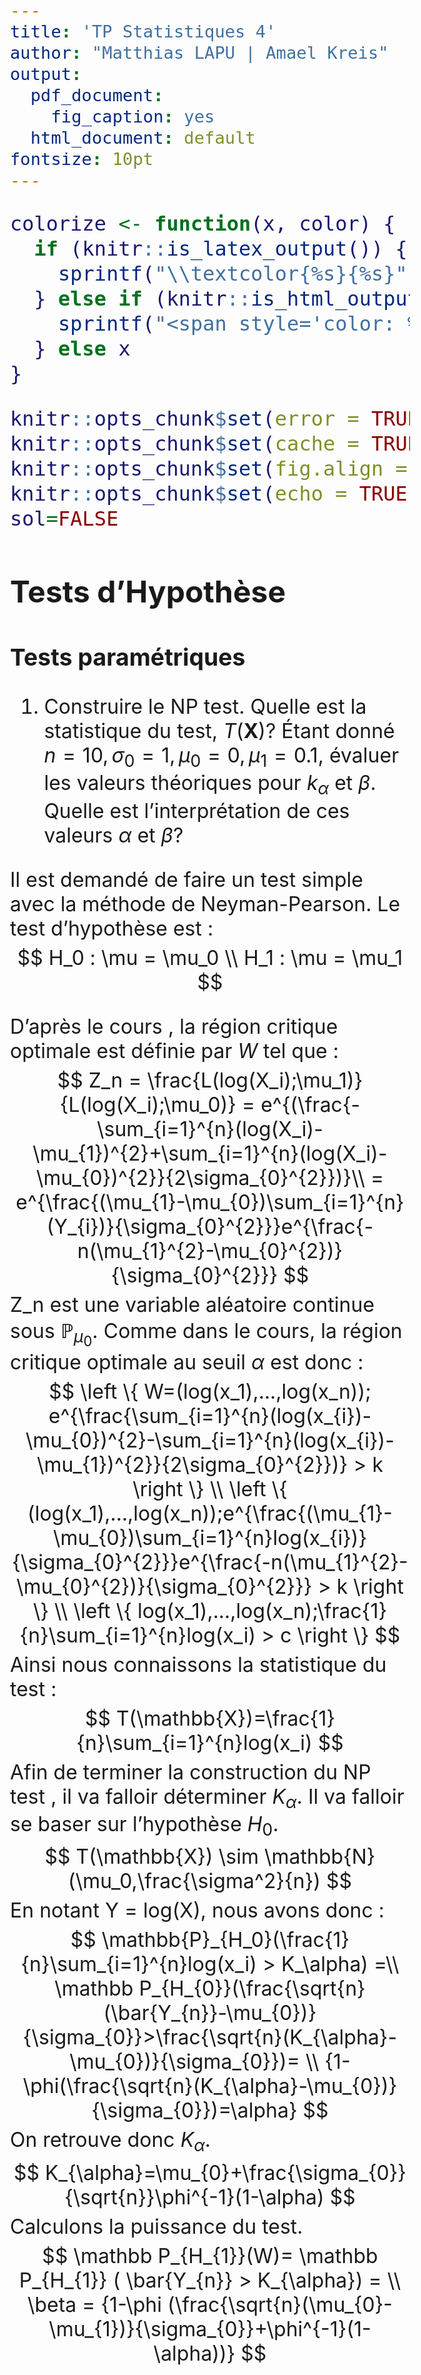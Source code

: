 ```yaml
---
title: 'TP Statistiques 4'
author: "Matthias LAPU | Amael Kreis"
output:
  pdf_document: 
    fig_caption: yes
  html_document: default
fontsize: 10pt
---
```

<style type="text/css">
  body .main-container{
   max-width: 1100px !important;
   width: 1100px !important;
  }
  body {
    max-width: 1100px !important;
    margin = auto;
    padding: 5em;
  }
  body, td{
    font-size: 2em;
  }
  code.r{
    font-size: 1em;
  }
  pre{
    font-size: 1em;
    color: #191970;
  }
</style>


```r
colorize <- function(x, color) {
  if (knitr::is_latex_output()) {
    sprintf("\\textcolor{%s}{%s}", color, x)
  } else if (knitr::is_html_output()) {
    sprintf("<span style='color: %s;'>%s</span>", color, x)
  } else x
}
```
<!-- Does it show color? `r colorize("some words in red", "red")` -->

```r
knitr::opts_chunk$set(error = TRUE)
knitr::opts_chunk$set(cache = TRUE)
knitr::opts_chunk$set(fig.align = "center")
knitr::opts_chunk$set(echo = TRUE, results="hide")
sol=FALSE
```



## Tests d'Hypothèse

### Tests paramétriques

1. Construire le NP test. Quelle est la statistique du test, $T(\mathbf{X})$?
Étant donné $n=10, \sigma_0 = 1, \mu_0 = 0, \mu_1 = 0.1$, évaluer les valeurs théoriques pour $k_\alpha$ et $\beta$. Quelle est l'interprétation de ces valeurs $\alpha$ et $\beta$?

Il est demandé de faire un test simple avec la méthode de Neyman-Pearson.
Le test d'hypothèse est : 
$$
H_0 : \mu = \mu_0 \\
H_1 : \mu = \mu_1 
$$

D'après le cours , la région critique optimale est définie par $W$ tel que :
$$
Z_n = \frac{L(log(X_i);\mu_1)}{L(log(X_i);\mu_0)} = e^{(\frac{-\sum_{i=1}^{n}(log(X_i)- \mu_{1})^{2}+\sum_{i=1}^{n}(log(X_i)- \mu_{0})^{2}}{2\sigma_{0}^{2}})}\\
= e^{\frac{(\mu_{1}-\mu_{0})\sum_{i=1}^{n}(Y_{i})}{\sigma_{0}^{2}}}e^{\frac{-n(\mu_{1}^{2}-\mu_{0}^{2})}{\sigma_{0}^{2}}}
$$
Z_n est une variable aléatoire continue sous $\mathbb{P}_{\mu_0}$. Comme dans le cours, la région critique optimale au seuil $\alpha$ est donc : 
$$
\left \{ 
W=(log(x_1),...,log(x_n)); e^{\frac{\sum_{i=1}^{n}(log(x_{i})- \mu_{0})^{2}-\sum_{i=1}^{n}(log(x_{i})- \mu_{1})^{2}}{2\sigma_{0}^{2}})} > k  
\right \}
\\
\left \{
(log(x_1),...,log(x_n));e^{\frac{(\mu_{1}-\mu_{0})\sum_{i=1}^{n}log(x_{i})}{\sigma_{0}^{2}}}e^{\frac{-n(\mu_{1}^{2}-\mu_{0}^{2})}{\sigma_{0}^{2}}} > k
\right \}
\\
\left \{
log(x_1),...,log(x_n);\frac{1}{n}\sum_{i=1}^{n}log(x_i) > c
\right \}
$$
Ainsi nous connaissons la statistique du test : 
$$
T(\mathbb{X})=\frac{1}{n}\sum_{i=1}^{n}log(x_i)
$$
Afin de terminer la construction du NP test , il va falloir déterminer $K_\alpha$.
Il va falloir se baser sur l'hypothèse $H_0$.
$$
T(\mathbb{X}) \sim \mathbb{N}(\mu_0,\frac{\sigma^2}{n})
$$
En notant Y = log(X), nous avons donc : 
$$
\mathbb{P}_{H_0}(\frac{1}{n}\sum_{i=1}^{n}log(x_i) > K_\alpha) =\\
\mathbb P_{H_{0}}(\frac{\sqrt{n}(\bar{Y_{n}}-\mu_{0})}{\sigma_{0}}>\frac{\sqrt{n}(K_{\alpha}-\mu_{0})}{\sigma_{0}})= \\
{1-\phi(\frac{\sqrt{n}(K_{\alpha}-\mu_{0})}{\sigma_{0}})=\alpha}
$$
On retrouve donc $K_\alpha$.
$$
K_{\alpha}=\mu_{0}+\frac{\sigma_{0}}{\sqrt{n}}\phi^{-1}(1-\alpha)
$$
Calculons la puissance du test. 
$$
\mathbb P_{H_{1}}(W)= \mathbb P_{H_{1}} ( \bar{Y_{n}} > K_{\alpha}) = \\ 
\beta = {1-\phi (\frac{\sqrt{n}(\mu_{0}-\mu_{1})}{\sigma_{0}}+\phi^{-1}(1-\alpha))}
$$

Ainsi la construction du test est terminé.

Evaluons les valeurs théoriques.

```r
#initialisation des paramètres 
n<-10
sig <- 1
mu0 <- 0
mu1 <- 0.1
#calcul de k_alpha
K_alpha<-(1/sqrt(n))*(1/qlnorm(1-0.05,mu0,1/n)) 
print(K_alpha)
```
```r
alpha<- pnorm(K_alpha,mu0,1/n)
print(alpha)
```

```r
beta<-1-pnorm(K_alpha,mu0,1/n)
print(beta)
```
D'après le cours, nous savons qu'$\alpha$ est le taux d'erreur de première espèce, c'est-à-dire la probabilité à accepté l'hypothèse 1 sachant que l'hypothèse 0 est vrai , tandis que $\beta$ est le taux d'erreur de second espèce, c'est à dire, la probabilité de garder l'hypothèse 0 sachant que l'hypothèse 1 est bonne.

2. Simulez les données avec le paramètre ci-dessus et effectuez le test de niveau $\alpha=0.1$ $M=100$ fois. Donnez un approxmation de $\alpha$ et $\beta$.
Le test contrôle-t-il l'erreurs comme promis ? 

3. Au lieu de déterminer $k_\alpha$ pour les tests, nous pouvons calculer la valeur $p$, définie comme
\[
p-val = P_{H_0}(T(\mathbf{X}) > T(\mathbf{x}))
\]
où $T(\mathbf{x})$ est la statistique du test observée.
Expliquez comment utiliser la valeur $p$ pour établir une règle de décision pour le test.

4. Répéter pour les tailles d’échantillon croissantes $n = 20, 50, 100$. Quelle est l’influence de la taille de l’échantillon $n$ sur le test?

5. Consideron le cas o\'u $\sigma$ est inconnu et répétez les questions précédentes. Y a-t-il une différence dans votre conclusion?


## Application: Air quality monitoring

[\textcolor{blue}{Airparif}](https://airparif.asso.fr) exploite un système de surveillance de la qualité de l'air avec un réseau de sites dans la région de la capitale (Ile de France) sur lesquels les mesures de la qualité de l'air sont effectuées automatiquement. Ces mesures sont utilisées pour résumer les niveaux actuels de pollution atmosphérique, pour prévoir les niveaux futurs et pour fournir des données pour la recherche scientifique, contribuant à l'évaluation des risques pour la santé et des impacts environnementaux des polluants atmosphériques.

Nous examinerons *l'ozone troposphérique* ($O_3$). Ce polluant n'est pas émis directement dans l'atmosphère, mais est produit par des réactions chimiques entre le dioxyde d'azote ($NO_2$), les hydrocarbures et la lumière du soleil.

Nous nous concentrerons sur les données de deux sites de surveillance: un site urbain à Neuilly-sur-seine (**NEUIL**) et un site rural (**RUR.SE**) près de la forêt de Fontainbleu.

Les données de chaque site sont des mesures quotidiennes de la concentration moyenne horaire maximale de $O_3$ enregistrée en microgrammes par mètre cube ($\mu g/m^3$), de 2014 à 2019 inclusivement. Pour nous concentrer sur la question de la saison, nous comparons les données de *hiver* (novembre-février inclus) (`Ozone_hiver.csv`) et *été* (mai - août inclus) (`Ozone_ete.csv`).

Nous souhaitons savoir comment la distribution des mesures de l'ozone varie-t-elle entre les sites urbains et ruraux. Nous désignons les données sur l'ozone du site urbain par $X_i$ et le site rural par $Y_i$, $i=1,\ldots,n$, l'indice indiquant les $n$ jours différents pour lesquels nous avons des mesures et définissons la variable $D_i = X_i-Y_i$ pour la difference.

6. Appliquer l'analyse exploratoire des données (TPs 1-2) et suggérer un modèle approprié pour $D_i$.

7. En supposant que les différences $D_i$ forment un échantillon iid suivant une loi normale $N(\mu, \sigma^2)$, quelle est l'hypothèse sous-jacente que nous voulons tester ? Définir $H_0$ et $H_1$ et effectuez le lest pour les données en été et en hiver séparément. Quelle est la conclusion?


## Méthodes de simulation pour les tests d'hypothèse

Un test d'hypothèse valide exige que nous rejetions incorrectement l'hypothèse nulle une proportion appropriée du temps (par exemple, au plus 5% de fois).

Ainsi pour une statistique de test donnée, $T(\mathbf{X})$ telle que nous rejetterons l'hypothèse nulle si $T(\mathbf{X})$ est plus grande (ou plus petite) qu'un certain seuil, si nous voulons un test de taille $\alpha$ nous devons pouvoir calculer $k_\alpha$ tel que
\[
\Pr(T(\mathbf{X})> k_\alpha | \mbox{Hypothèse nulle vraie}) = \alpha.
\]
Si nous ne pouvons pas calculer $k_\alpha$ analytiquement, nous pouvons utiliser la simulation pour aider à choisir un $k_\alpha$ approprié. 
Ce que nous devons faire est de simuler des ensembles de données répliqués sous l'hypothèse Nulle. 

**Monte Carlo approximation to the sampling distribution of the test statistic**
\begin{itemize}
\item [(1)] Simuler des $M$ ensembles de données indépendants, $\mathbf{x}_1, \ldots, \mathbf{x}_M$ sous l'hypothèse nulle.
\item [(2)] Pour chaque $\mathbf{x}_i$, calculez la statistique de test $T(\mathbf{x}_i)$. 
\item [(3)] Les valeurs $\{T(\mathbf{x}_1),\ldots, T(\mathbf{x}_M)\}$ sont les échatillion de la loi de $T(\mathbf{X})$, desquelles on obtient la fontion de r\'epartition empirique comme l'approximation de Monte Carlo. 
\item [(4)] Estimez le seuil $k_\alpha$ comme le centile empirique $100(1-\alpha)$ de cette approximation.
\end{itemize}

Notez que pour implémenter cela, nous avons seulement besoin de pouvoir simuler des données sous l'hypothèse nulle. Dans de nombreuses applications scientifiques, les scientifiques effectueront un test d'hypothèse en utilisant cette approche. Ils/Elles décideront d'une statistique du test, en fonction de leur compréhension du problème, et utiliseront la simulation pour calculer la valeur seuil.


### Test d'ajustement de Kolmogorov

Nous pouvons appliquer la stratégie de simulation pour évaluer la pertinence des modèles statistiques pour les données. 

Soit $X_1,\ldots, X_n$ un échantillon de loi inconnue $P_{\boldsymbol{\theta}}$ de fonction de répartition $F$ supposée continue. L’objectif du test de Kolmogorov est l’ajustement de la loi inconnue $P$ à une loi connue $P_0$ de fonction de répartition continue $F_0$:
\[
H_0: F = F_0 \qquad H_1: F \neq F_0
\]

8. Constuire le test de Kolmogorov (Kolmogorov-Smirnov) de niveau $\alpha$ (sur la base de l'approximation asymmtotique). Suggérer une méthode alternative basée sur la simulation.

Supposons que le modèle le mieux adjusté ait la valeur de paramètre $\hat{\boldsymbol{\theta}}$. Soit $F_0$ la fonction de répartition du modèle ajusté $P_{\hat{\boldsymbol{\theta}}}$. 

9. Pour les données sur l'ozone, nous voulons tester si l'thypothèse de gaussianité était appropriée. Nous envisageons deux scénarios. Le premier est que les données originales de l'ozone suivent une loi gaussienne ($H_0^{(1)}$). 
Le second suppose que seules les différences suivent la loi gaussienne ($H_0^{(2)}$).
Effectuez les tests utilisant la méthode asymptotique et la méthode de simulation. Résumez vos conclusions.




